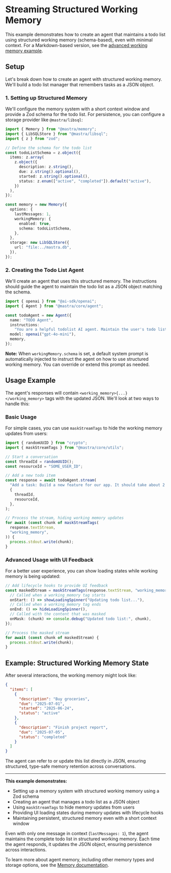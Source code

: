 # Streaming Structured Working Memory

This example demonstrates how to create an agent that maintains a todo list using structured working memory (schema-based), even with minimal context. For a Markdown-based version, see the [advanced working memory example](/examples/memory/streaming-working-memory-advanced).

## Setup

Let's break down how to create an agent with structured working memory. We'll build a todo list manager that remembers tasks as a JSON object.

### 1. Setting up Structured Memory

We'll configure the memory system with a short context window and provide a Zod schema for the todo list. For persistence, you can configure a storage provider like `@mastra/libsql`:

```typescript
import { Memory } from "@mastra/memory";
import { LibSQLStore } from "@mastra/libsql";
import { z } from "zod";

// Define the schema for the todo list
const todoListSchema = z.object({
  items: z.array(
    z.object({
      description: z.string(),
      due: z.string().optional(),
      started: z.string().optional(),
      status: z.enum(["active", "completed"]).default("active"),
    })
  ),
});

const memory = new Memory({
  options: {
    lastMessages: 1,
    workingMemory: {
      enabled: true,
      schema: todoListSchema,
    },
  },
  storage: new LibSQLStore({
    url: "file:../mastra.db",
  }),
});
```

### 2. Creating the Todo List Agent

We'll create an agent that uses this structured memory. The instructions should guide the agent to maintain the todo list as a JSON object matching the schema.

```typescript
import { openai } from "@ai-sdk/openai";
import { Agent } from "@mastra/core/agent";

const todoAgent = new Agent({
  name: "TODO Agent",
  instructions:
    "You are a helpful todolist AI agent. Maintain the user's todo list as a JSON object according to the provided schema. Each item should include a description, status (active/completed), and optional due/started dates. When the user adds, completes, or updates a task, update the JSON accordingly. Always show the current todo list at the start of the chat.",
  model: openai("gpt-4o-mini"),
  memory,
});
```

**Note:** When `workingMemory.schema` is set, a default system prompt is automatically injected to instruct the agent on how to use structured working memory. You can override or extend this prompt as needed.

## Usage Example

The agent's responses will contain `<working_memory>{...}</working_memory>` tags with the updated JSON. We'll look at two ways to handle this:

### Basic Usage

For simple cases, you can use `maskStreamTags` to hide the working memory updates from users:

```typescript
import { randomUUID } from "crypto";
import { maskStreamTags } from "@mastra/core/utils";

// Start a conversation
const threadId = randomUUID();
const resourceId = "SOME_USER_ID";

// Add a new todo item
const response = await todoAgent.stream(
  "Add a task: Build a new feature for our app. It should take about 2 hours and needs to be done by next Friday.",
  {
    threadId,
    resourceId,
  },
);

// Process the stream, hiding working memory updates
for await (const chunk of maskStreamTags(
  response.textStream,
  "working_memory",
)) {
  process.stdout.write(chunk);
}
```

### Advanced Usage with UI Feedback

For a better user experience, you can show loading states while working memory is being updated:

```typescript
// Add lifecycle hooks to provide UI feedback
const maskedStream = maskStreamTags(response.textStream, "working_memory", {
  // Called when a working_memory tag starts
  onStart: () => showLoadingSpinner("Updating todo list..."),
  // Called when a working_memory tag ends
  onEnd: () => hideLoadingSpinner(),
  // Called with the content that was masked
  onMask: (chunk) => console.debug("Updated todo list:", chunk),
});

// Process the masked stream
for await (const chunk of maskedStream) {
  process.stdout.write(chunk);
}
```

## Example: Structured Working Memory State

After several interactions, the working memory might look like:

```json
{
  "items": [
    {
      "description": "Buy groceries",
      "due": "2025-07-01",
      "started": "2025-06-24",
      "status": "active"
    },
    {
      "description": "Finish project report",
      "due": "2025-07-05",
      "status": "completed"
    }
  ]
}
```

The agent can refer to or update this list directly in JSON, ensuring structured, type-safe memory retention across conversations.

---

**This example demonstrates:**

- Setting up a memory system with structured working memory using a Zod schema
- Creating an agent that manages a todo list as a JSON object
- Using `maskStreamTags` to hide memory updates from users
- Providing UI loading states during memory updates with lifecycle hooks
- Maintaining persistent, structured memory even with a short context window

Even with only one message in context (`lastMessages: 1`), the agent maintains the complete todo list in structured working memory. Each time the agent responds, it updates the JSON object, ensuring persistence across interactions.

To learn more about agent memory, including other memory types and storage options, see the [Memory documentation](/docs/agents/agent-memory).